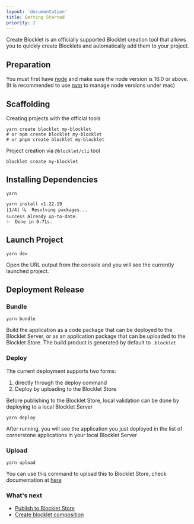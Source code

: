 ```yaml
---
layout: 'documentation'
title: Getting Started
priority: 2
---
```


Create Blocklet is an officially supported Blocklet creation tool that allows you to quickly create Blocklets and automatically add them to your project.

## Preparation

You must first have [node](https://nodejs.org/en/) and make sure the node version is 16.0 or above. (It is recommended to use [nvm](https://github.com/creationix/nvm) to manage node versions under mac)

## Scaffolding

Creating projects with the official tools

```shell
yarn create blocklet my-blocklet
# or npm create blocklet my-blocklet
# or pnpm create blocklet my-blocklet
```

Project creation via `@blocklet/cli` tool

```shell
blocklet create my-blocklet
```

## Installing Dependencies

```shell
yarn

yarn install v1.22.19
[1/4] 🔍  Resolving packages...
success Already up-to-date.
✨  Done in 0.71s.
```

## Launch Project

```shell
yarn dev
```

Open the URL output from the console and you will see the currently launched project.

## Deployment Release

### Bundle

```shell
yarn bundle
```

Build the application as a code package that can be deployed to the Blocklet Server, or as an application package that can be uploaded to the Blocklet Store. The build product is generated by default to `.blocklet`

### Deploy

The current deployment supports two forms:

1. directly through the deploy command
2. Deploy by uploading to the Blocklet Store

Before publishing to the Blocklet Store, local validation can be done by deploying to a local Blocklet Server

```shell
yarn deploy
```

After running, you will see the application you just deployed in the list of cornerstone applications in your local Blocklet Server

### Upload

```shell
yarn upload
```

You can use this command to upload this to Blocklet Store, check documentation at [here](https://docs.arcblock.io/abtnode/en/store)

### What's next

- [Publish to Blocklet Store](https://developer.blocklet.io/docs/how-to/publish)
- [Create blocklet composition](https://www.createblocklet.dev/docs/en/how-to/create-blocklet-composition)
